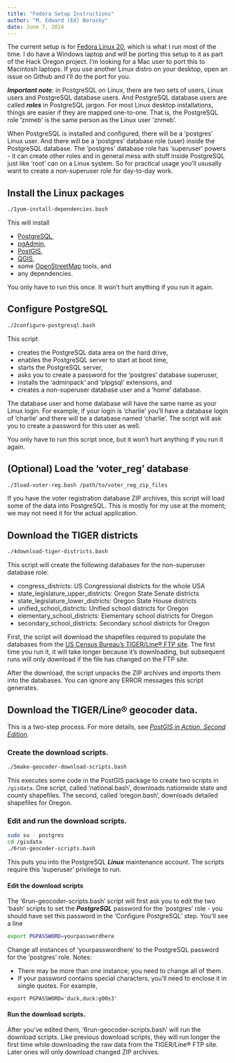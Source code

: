 ```yaml
---
title: "Fedora Setup Instructions"
author: "M. Edward (Ed) Borasky"
date: June 7, 2014
---
```


The current setup is for [Fedora Linux 20](https://fedoraproject.org/), which is what I run most of the time. I do have a Windows laptop and will be porting this setup to it as part of the Hack Oregon project. I'm looking for a Mac user to port this to Macintosh laptops. If you use another Linux distro on your desktop, open an issue on Github and I'll do the port for you.

***Important note***: in PostgreSQL on Linux, there are two sets of users, Linux users and PostgreSQL database users. And PostgreSQL database users are called ***roles*** in PostgreSQL jargon. For most Linux desktop installations, things are easier if they are mapped one-to-one. That is, the PostgreSQL role 'znmeb' is the same person as the Linux user 'znmeb'.

When PostgreSQL is installed and configured, there will be a 'postgres' Linux user. And there will be a 'postgres' database role (user) inside the PostgreSQL database. The 'postgres' database role has 'superuser' powers - it can create other roles and in general mess with stuff inside PostgreSQL just like 'root' can on a Linux system. So for practical usage you'll ususally want to create a non-superuser role for day-to-day work.

## Install the Linux packages

```bash
./1yum-install-dependencies.bash
```

This will install 

* [PostgreSQL](http://www.postgresql.org/),
* [pgAdmin](http://www.pgadmin.org/index.php),
* [PostGIS](http://postgis.net/),
* [QGIS](http://www.qgis.org/en/site/),
* some [OpenStreetMap](www.openstreetmap.org/) tools, and
* any dependencies.

You only have to run this once. It won't hurt anything if you run it again.

## Configure PostgreSQL

```bash
./2configure-postgresql.bash
```

This script

* creates the PostgreSQL data area on the hard drive,
* enables the PostgreSQL server to start at boot time,
* starts the PostgreSQL server,
* asks you to create a password for the 'postgres' database superuser,
* installs the 'adminpack' and 'plpgsql' extensions, and
* creates a non-superuser database user and a 'home' database.

The database user and home database will have the same name as your Linux login. For example, if your login is 'charlie' you'll have a database login of 'charlie' and there will be a database named 'charlie'. The script will ask you to create a password for this user as well.

You only have to run this script once, but it won't hurt anything if you run it again.

## (Optional) Load the 'voter_reg' database

```bash
./3load-voter-reg.bash /path/to/voter_reg_zip_files
```

If you have the voter registration database ZIP archives, this script will load some of the data into PostgreSQL. This is mostly for my use at the moment; we may not need it for the actual application.

## Download the TIGER districts

```bash
./4download-tiger-districts.bash
```

This script will create the following databases for the non-superuser database role:

* congress_districts: US Congressional districts for the whole USA
* state_legislature_upper_districts: Oregon State Senate districts
* state_legislature_lower_districts: Oregon State House districts
* unified_school_districts: Unified school districts for Oregon
* elementary_school_districts: Elementary school districts for Oregon
* secondary_school_districts: Secondary school districts for Oregon

First, the script will download the shapefiles required to populate the databases from the [US Census Bureau's TIGER/Line® FTP site](http://www.census.gov/geo/maps-data/data/tiger-line.html). The first time you run it, it will take longer because it's downloading, but subsequent runs will only download if the file has changed on the FTP site.

After the download, the script unpacks the ZIP archives and imports them into the databases. You can ignore any ERROR messages this script generates.

## Download the TIGER/Line® geocoder data.

This is a two-step process. For more details, see [_PostGIS in Action, Second Edition_](http://www.manning.com/obe2/).

### Create the download scripts.

```bash
./5make-geocoder-download-scripts.bash
```

This executes some code in the PostGIS package to create two scripts in `/gisdata`. One script, called 'national.bash', downloads nationwide state and county shapefiles. The second, called 'oregon.bash', downloads detailed shapefiles for Oregon.

### Edit and run the download scripts.

```bash
sudo su - postgres
cd /gisdata
./6run-geocoder-scripts.bash
```

This puts you into the PostgreSQL ***Linux*** maintenance account. The scripts require this 'superuser' privilege to run. 

#### Edit the download scripts
The '6run-geocoder-scripts.bash' script will first ask you to edit the two 'bash' scripts to set the ***PostgreSQL*** password for the 'postgres' role - you should have set this password in the 'Configure PostgreSQL' step. You'll see a line

```bash
export PGPASSWORD=yourpasswordhere
```

Change all instances of 'yourpasswordhere' to the PostgreSQL password for the 'postgres' role. Notes:

* There may be more than one instance; you need to change all of them.
* If your password contains special characters, you'll need to enclose it in single quotes. For example,

```
export PGPASSWORD='duck,duck:g00s3'
```

#### Run the download scripts.

After you've edited them, '6run-geocoder-scripts.bash' will run the download scripts. Like previous download scripts, they will run longer the first time while downloading the raw data from the TIGER/Line® FTP site. Later ones will only download changed ZIP archives.
